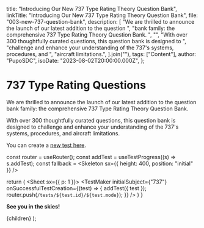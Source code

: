 
  title: "Introducing Our New 737 Type Rating Theory Question Bank",
  linkTitle: "Introducing Our New 737 Type Rating Theory Question Bank",
  file: "003-new-737-question-bank",
  description: [
    "We are thrilled to announce the launch of our latest addition to the question ",
    "bank family: the comprehensive 737 Type Rating Theory Question Bank. ",
    "",
    "With over 300 thoughtfully curated questions, this question bank is designed to ",
    "challenge and enhance your understanding of the 737's  systems, procedures, and ",
    "aircraft limitations.",
  ].join(""),
  tags: ["Content"],
  author: "PupoSDC",
  isoDate: "2023-08-02T20:00:00.000Z",
};

# 737 Type Rating Questions

We are thrilled to announce the launch of our latest addition to the question
bank family: the comprehensive 737 Type Rating Theory Question Bank.

With over 300 thoughtfully curated questions, this question bank is designed to
challenge and enhance your understanding of the 737's systems, procedures, and
aircraft limitations.

You can create a [new test here](/tests/new?subject=737).

  const router = useRouter();
  const addTest = useTestProgress((s) => s.addTest);
  const fallback = <Skeleton sx={{ height: 400, position: "initial" }} />

return (
<Sheet sx={{ p: 1 }}>
<NoSsr fallback={fallback}>
<Suspense fallback={fallback}>
<TestMaker
initialSubject={"737"}
onSuccessfulTestCreation={(test) => {
addTest({ test });
router.push(`/tests/${test.id}/${test.mode}`);
}}
/>
</Suspense>
</NoSsr>
</Sheet>
)
}

<InLocoTestMakeer />

**See you in the skies!**

  <BlogPageLayout meta={meta}>{children}</BlogPageLayout>
);
